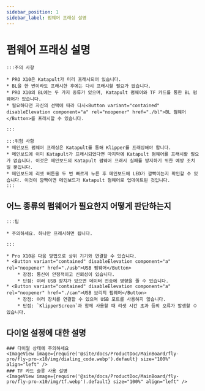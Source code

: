 ```yaml
---
sidebar_position: 1
sidebar_label: 펌웨어 프래싱 설명
---
```


# 펌웨어 프래싱 설명

    :::주의 사항

    * PRO X10은 Katapult가 미리 프래시되어 있습니다.
    * BL을 한 번이라도 프래시한 후에는 다시 프래시할 필요가 없습니다.
    * PRO X10의 BL에는 두 가지 종류가 있으며, Katapult 펌웨어와 TF 카드를 통한 BL 펌웨어가 있습니다.
    * 필요하다면 자신의 선택에 따라 다시<Button variant="contained" disableElevation component="a" rel="noopener" href="./bl">BL 펌웨어</Button>를 프래시할 수 있습니다.

    :::
    
    :::위험 사항
    * 메인보드 펌웨어 프래싱은 Katapult를 통해 Klipper를 프래싱해야 합니다.
    * 메인보드에 이미 Katapult가 프래시되었다면 마지막에 Katapult 펌웨어를 프래시할 필요가 없습니다. 이것은 메인보드의 Katapult 펌웨어 프래시 실패를 방지하기 위한 예방 조치일 뿐입니다.
    * 메인보드에 리셋 버튼을 두 번 빠르게 누른 후 메인보드에 LED가 깜빡이는지 확인할 수 있습니다. 이것이 깜빡이면 메인보드가 Katapult 펌웨어로 업데이트된 것입니다.
    :::

## 어느 종류의 펌웨어가 필요한지 어떻게 판단하는지

    :::팁

    * 주의하세요. 하나만 프래시하면 됩니다.

    :::
    
    * Pro X10은 다음 방법으로 상위 기기와 연결할 수 있습니다.
    * <Button variant="contained" disableElevation component="a" rel="noopener" href="./usb">USB 펌웨어</Button>
        * 장점: 통신이 안정적이고 신뢰성이 있습니다.
        * 단점: 여러 USB 장치가 있으면 데이터 전송에 영향을 줄 수 있습니다.
    * <Button variant="contained" disableElevation component="a" rel="noopener" href="./can">USB 브리지 펌웨어</Button>
        * 장점: 여러 장치를 연결할 수 있으며 USB 포트를 사용하지 않습니다.
        * 단점: `KlipperScreen`과 함께 사용할 때 리셋 시간 초과 등의 오류가 발생할 수 있습니다.

## 다이얼 설정에 대한 설명

    ### 다이얼 상태에 주의하세요
    <ImageView image={require('@site/docs/ProductDoc/MainBoard/fly-pro/fly-pro-x10/img/dialing_code.webp').default} size="100%" align="left" />
    ### TF 카드 슬롯 사용 설명
    <ImageView image={require('@site/docs/ProductDoc/MainBoard/fly-pro/fly-pro-x10/img/tf.webp').default} size="100%" align="left" />

